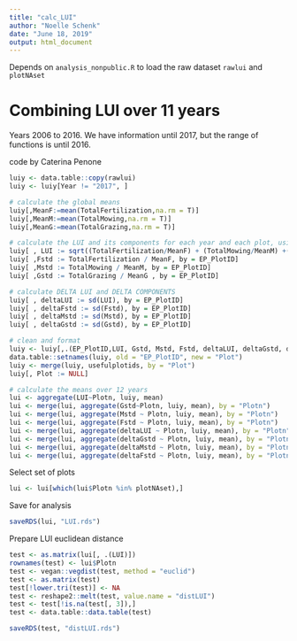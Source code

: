 ```yaml
---
title: "calc_LUI"
author: "Noelle Schenk"
date: "June 18, 2019"
output: html_document
---
```

Depends on `analysis_nonpublic.R` to load the raw dataset `rawlui` and `plotNAset`

# Combining LUI over 11 years
Years 2006 to 2016. We have information until 2017, but the range of functions is until 2016.

code by Caterina Penone
```r
luiy <- data.table::copy(rawlui)
luiy <- luiy[Year != "2017", ]

# calculate the global means
luiy[,MeanF:=mean(TotalFertilization,na.rm = T)]
luiy[,MeanM:=mean(TotalMowing,na.rm = T)]
luiy[,MeanG:=mean(TotalGrazing,na.rm = T)]

# calculate the LUI and its components for each year and each plot, using the global mean
luiy[ , LUI := sqrt((TotalFertilization/MeanF) + (TotalMowing/MeanM) +(TotalGrazing / MeanG)), by=EP_PlotID]
luiy[ ,Fstd := TotalFertilization / MeanF, by = EP_PlotID]
luiy[ ,Mstd := TotalMowing / MeanM, by = EP_PlotID]
luiy[ ,Gstd := TotalGrazing / MeanG , by = EP_PlotID]

# calculate DELTA LUI and DELTA COMPONENTS
luiy[ , deltaLUI := sd(LUI), by = EP_PlotID]
luiy[ , deltaFstd := sd(Fstd), by = EP_PlotID]
luiy[ , deltaMstd := sd(Mstd), by = EP_PlotID]
luiy[ , deltaGstd := sd(Gstd), by = EP_PlotID]

# clean and format
luiy <- luiy[,.(EP_PlotID,LUI, Gstd, Mstd, Fstd, deltaLUI, deltaGstd, deltaMstd, deltaFstd)]
data.table::setnames(luiy, old = "EP_PlotID", new = "Plot")
luiy <- merge(luiy, usefulplotids, by = "Plot")
luiy[, Plot := NULL]

# calculate the means over 12 years
lui <- aggregate(LUI~Plotn, luiy, mean)
lui <- merge(lui, aggregate(Gstd~Plotn, luiy, mean), by = "Plotn")
lui <- merge(lui, aggregate(Mstd ~ Plotn, luiy, mean), by = "Plotn")
lui <- merge(lui, aggregate(Fstd ~ Plotn, luiy, mean), by = "Plotn")
lui <- merge(lui, aggregate(deltaLUI ~ Plotn, luiy, mean), by = "Plotn")
lui <- merge(lui, aggregate(deltaGstd ~ Plotn, luiy, mean), by = "Plotn")
lui <- merge(lui, aggregate(deltaMstd ~ Plotn, luiy, mean), by = "Plotn")
lui <- merge(lui, aggregate(deltaFstd ~ Plotn, luiy, mean), by = "Plotn")
```

Select set of plots
```r
lui <- lui[which(lui$Plotn %in% plotNAset),]
```

Save for analysis
```r
saveRDS(lui, "LUI.rds")
```

Prepare LUI euclidean distance
```r
test <- as.matrix(lui[, .(LUI)])
rownames(test) <- lui$Plotn
test <- vegan::vegdist(test, method = "euclid")
test <- as.matrix(test)
test[!lower.tri(test)] <- NA
test <- reshape2::melt(test, value.name = "distLUI")
test <- test[!is.na(test[, 3]),]
test <- data.table::data.table(test)

saveRDS(test, "distLUI.rds")
```

